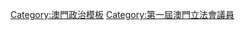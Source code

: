 {{Navbox
|name=澳門特別行政區第一屆立法會議員
|title=澳門特別行政區第一屆立法會議員（1999年至2001年）
|titlestyle = background:#8BC2B5
|belowstyle = background:#8BC2B5
|image = [[File:Coat_of_arms_of_Macao.svg|70px|澳門特別行政區區徽]]
| state = collapsed
| style = 
| navbar= 
|listclass = hlist
|group1=主席
|list1= [[曹其真]]
|group2=副主席
|list2=[[劉焯華]]
|group3=第一秘書
|list3=[[歐安利]]
|group4=第二秘書
|list4=[[高開賢]]
|group5=直接選舉
|list5= 
* [[唐志堅]]
* [[周錦輝]]
* [[馮志強 (1947年)|馮志強]]
* [[廖玉麟 (澳門)|廖玉麟]]
* [[梁慶庭]]
* [[陳繼杰]]{{to}}[[容永恩]]
* [[吳國昌]]
* [[高開賢]]
|group6=間接選舉
|list6= 
* [[關翠杏]]
* [[曹其真]]
* [[吳榮恪]]
* [[林綺濤]]
* [[劉焯華]]
* [[何厚鏵]]{{to}}[[崔世昌]]
* [[歐安利]]
* [[許世元]]
|group7=[[澳門官委議員制度|行政長官委任]]
|list7= 
* [[許輝年]]
* [[黃顯輝]]
* [[戴明揚]]
* [[賀定一]]
* [[區宗傑]]
* [[梁官漢]]
* [[張偉基]]
|below=[[陳繼杰]]未有申請過渡至特區立法會，因而離職；[[何厚鏵]]因出任行政長官而請辭。
}}
<noinclude>[[Category:澳門政治模板]]</noinclude>

<includeonly>
[[Category:第一屆澳門立法會議員]]
</includeonly>